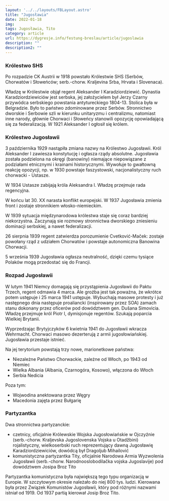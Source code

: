 ```yaml
---
layout: '../../layouts/FBLayout.astro'
title: "Jugosławia"
date: 2022-01-18
img: 
tags: Jugosławia, Tito
category: article
url: https://dygresje.info/festung-breslau/article/jugoslawia
description: ""
description2: ""
---
```



<Europa />

### Królestwo SHS

Po rozpadzie CK Austrii w 1918 powstało Królestwie SHS (Serbów, Chorwatów i Słoweńców; serb.-chorw. Kraljevina Srba, Hrvata i Slovenaca).

Władzę w Królestwie objął regent Aleksander I Karadziordziewić. Dynastia Karadziordziewiciów jest serbska, jej założycielem był Jerzy Czarny przywódca serbskiego powstania antytureckiego 1804-13. Stolica była w Belgradzie. Było to państwo zdominowane przez Serbów. Stronnictwo dworskie i Serbowie szli w kierunku unitaryzmu i centralizmu, natomiast inne narody, głównie Chorwaci i Słoweńcy stanowili opozycję opowiadającą się za federalizacją. W 1921 Aleksander I ogłosił się królem.

### Królestwo Jugosławii

3 października 1929 nastąpiła zmiana nazwy na Królestwo Jugosławii. Król Aleksander I zawiesza konstytucję i ogłasza rządy absolutne. Jugosławia została podzielona na okręgi (banowiny) niemające niepowiązane z podziałami etnicznymi i krainami historycznymi. Wywołuje to gwałtowną reakcję opozycji, np. w 1930 powstaje faszystowski, nacjonalistyczny ruch chorwacki - Ustasze.

W 1934 Ustasze zabijają króla Aleksandra I. Władzę przejmuje rada regencyjna.

W końcu lat 30. XX narasta konflikt europejski. W 1937 Jugosławia zmienia front i zostaje stronnikiem włosko-niemieckim.

W 1939 sytuacja międzynarodowa królestwa staje się coraz bardziej niekorzystna. Zaczynają sie rozmowy stronnictwa dworskiego zniesieniu dominacji serbskiej, a nawet federalizacji.

26 sierpnia 1939 regent zatwierdza porozumienie Cvetković-Maček: zostaje powołany rząd z udziałem Chorwatów i powstaje autonomiczna Banowina Chorwacji.

5 września 1939 Jugosławia ogłasza neutralność, dzięki czemu tysiące Polaków mogą przedostać się do Francji.

### Rozpad Jugosławii

W lutym 1941 Niemcy domagają się przystąpienia Jugosławii do Paktu Trzech, regent odmawia 4 marca. Ale groźba jest tak poważna, że wkrótce potem ustępuje i 25 marca 1941 ustępuje. Wybuchają masowe protesty i już następnego dnia następuje proaliancki (inspirowany przez SOA) zamach stanu dokonany przez oficerów pod dowództwem gen. Dušana Simovicia. Władzę przejmuje król Piotr I, dymisjonuje regentów. Szukają poparcia Wielkiej Brytanii.

Wyprzedzając Brytyjczyków 6 kwietnia 1941 do Jugosławii wkracza Wehrmacht. Chorwaci masowo dezerterują z armii jugosłowiańskiej. Jugosławia przestaje istnieć.

Na jej terytorium powstają trzy nowe, marionetkowe państwa:

- Niezależne Państwo Chorwackie, zależne od Włoch, po 1943 od Niemiec
- Wielka Albania (Albania, Czarnogóra, Kosowo), włączona do Włoch
- Serbia Nedicia

<SeeAlso txt="Chorwacja" url="/festung-breslau/article/chorwacja" />

<SeeAlso txt="Serbia" url="/festung-breslau/article/serbia" />

Poza tym:

- Wojwodina anektowana przez Węgry
- Macedonia zajęta przez Bułgarię

### Partyzantka

Dwa stronnictwa partyzanckie:

- czetnicy, oficjalnie Królewskie Wojska Jugosłowiańskie w Ojczyźnie (serb.-chorw. Kraljevska Jugoslovenska Vojska u Otadžbini) rojalistyczny, wielkoserbski ruch reprezentujący dawną Jugosławię Karadziordziewiciów, dowódcą był Dragoljub Mihailović
- komunistyczna partyzantka Tity, oficjalnie Narodowa Armia Wyzwolenia Jugosławii (serb.-chorw. Narodnooslobodilačka vojska Jugoslavije) pod dowództwem Josipa Broz Tito

Partyzantka komunistyczna była największą tego typu organizacją w Europie. W szczytowym okresie należało do niej 800 tys. ludzi. Kierowana była przez Związek Komunistów Jugosławii, który pod różnymi nazwami istniał od 1919. Od 1937 partią kierował Josip Broz Tito.

